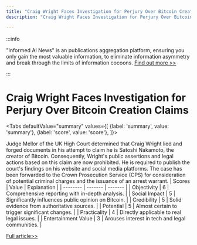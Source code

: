 ```yaml
---
title: "Craig Wright Faces Investigation for Perjury Over Bitcoin Creation Claims"
description: "Craig Wright Faces Investigation for Perjury Over Bitcoin Creation Claims"

---
```



:::info

"Informed AI News" is an publications aggregation platform, ensuring you only gain the most valuable information, to eliminate information asymmetry and break through the limits of information cocoons.  [Find out more >>](/)

:::

# Craig Wright Faces Investigation for Perjury Over Bitcoin Creation Claims


<Tabs
	defaultValue="summary"
	values={[
	{label: 'summary', value: 'summary'},
	{label: 'score', value: 'score'},
]}>
<TabItem value="summary">


Judge Mellor of the UK High Court determined that Craig Wright lied and forged documents in his attempt to claim he is Satoshi Nakamoto, the creator of Bitcoin. Consequently, Wright's public assertions and legal actions based on this claim are now prohibited. He is required to publish the court's findings on his website and social media platforms. The case has been forwarded to the Crown Prosecution Service (CPS) for consideration of potential criminal charges and the issuance of an arrest warrant.
</TabItem>
<TabItem value="score">
	| Scores     | Value   | Explanation |
	| -------- | ------- | ------- |
	| Objectivity  | 6    | Comprehensive reporting with in-depth analysis.    |
	| Social Impact | 5     | Significantly influences public opinion on Bitcoin.    |
	| Credibility    | 5    | Solid evidence from authoritative sources.    |
	| Potential    | 5    | Almost certain to trigger significant changes.    |
	| Practicality    | 4    | Directly applicable to real legal issues.    |
	| Entertainment Value    | 3    | Arouses interest in tech and legal communities.    |
</TabItem>
</Tabs>

[Full article>>](https://yro.slashdot.org/story/24/07/16/1649235/craig-wright-faces-perjury-investigation-over-claims-he-created-bitcoin?utm_source=rss1.0mainlinkanon&utm_medium=feed)
